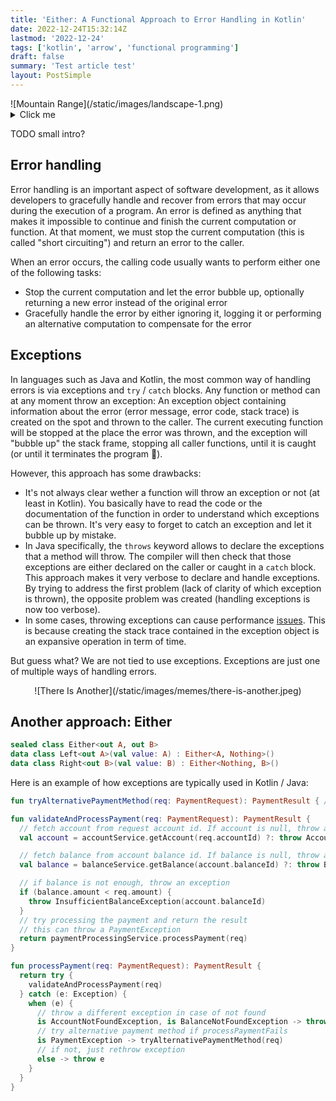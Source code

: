 ```yaml
---
title: 'Either: A Functional Approach to Error Handling in Kotlin'
date: 2022-12-24T15:32:14Z
lastmod: '2022-12-24'
tags: ['kotlin', 'arrow', 'functional programming']
draft: false
summary: 'Test article test'
layout: PostSimple
---
```


  <div className="w-full">
    ![Mountain Range](/static/images/landscape-1.png)
  </div>

<details>
  <summary>Click me</summary>

## Plan

- traditional error handling: exceptions and catching
    - example of a piece of code that does 3 chained calls
- drawbacks of such approach
    - no compile time verification of error handling
    - hard to follow for programmer and for runtime (context switch)
- introducing arrow's [Either](https://arrow-kt.io/docs/apidocs/arrow-core/arrow.core/-either/)
- core principles / concepts
  - similarity with c functions that can return an error code
  - monad: a data structure that allow to combine function while adding some effect (in this case, the effect is error handling / short circuiting)
  - right biased disjunction
  - right vs left
  - flatMap method
  - map / mapLeft
  - recovering from errors
  - finally
- usage
  - typealias + base error type
  - recovering from errors
  - combining either results
  - integrating with the rest of the world: Exception -> Either and Either -> Exception

</details>

TODO small intro?

## Error handling
Error handling is an important aspect of software development,
as it allows developers to gracefully handle and recover from errors that may occur during the execution of a program.
An error is defined as anything that makes it impossible to continue and finish the current computation or function.
At that moment, we must stop the current computation (this is called "short circuiting") and return an error to the caller.

When an error occurs, the calling code usually wants to perform either one of the following tasks:
- Stop the current computation and let the error bubble up, optionally returning a new error instead of the original error
- Gracefully handle the error by either ignoring it, logging it or performing an alternative computation to compensate for the error

## Exceptions

In languages such as Java and Kotlin, the most common way of handling errors is via exceptions and `try` / `catch` blocks.
Any function or method can at any moment throw an exception: 
An exception object containing information about the error (error message, error code, stack trace) is created on the spot and thrown to the caller.
The current executing function will be stopped at the place the error was thrown,
and the exception will "bubble up" the stack frame, stopping all caller functions, until it is caught (or until it terminates the program 🥲).

However, this approach has some drawbacks:
- It's not always clear wether a function will throw an exception or not (at least in Kotlin).
You basically have to read the code or the documentation of the function in order to understand which exceptions can be thrown.
It's very easy to forget to catch an exception and let it bubble up by mistake.
- In Java specifically, the `throws` keyword allows to declare the exceptions that a method will throw.
The compiler will then check that those exceptions are either declared on the caller or caught in a `catch` block.
This approach makes it very verbose to declare and handle exceptions.
By trying to address the first problem (lack of clarity of which exception is thrown), the opposite problem was created (handling exceptions is now too verbose).
- In some cases, throwing exceptions can cause performance [issues](https://www.baeldung.com/java-exceptions-performance).
This is because creating the stack trace contained in the exception object is an expansive operation in term of time. 

But guess what? We are not tied to use exceptions. Exceptions are just one of multiple ways of handling errors.

<p align="center">
  ![There Is Another](/static/images/memes/there-is-another.jpeg)
</p>


## Another approach: Either






```kotlin
sealed class Either<out A, out B>
data class Left<out A>(val value: A) : Either<A, Nothing>()
data class Right<out B>(val value: B) : Either<Nothing, B>()
```



Here is an example of how exceptions are typically used in Kotlin / Java:

```kotlin
fun tryAlternativePaymentMethod(req: PaymentRequest): PaymentResult { /*...*/ }

fun validateAndProcessPayment(req: PaymentRequest): PaymentResult {
  // fetch account from request account id. If account is null, throw an exception
  val account = accountService.getAccount(req.accountId) ?: throw AccountNotFoundException(req.accountId)

  // fetch balance from account balance id. If balance is null, throw an exception
  val balance = balanceService.getBalance(account.balanceId) ?: throw BalanceNotFoundException(req.accountId)

  // if balance is not enough, throw an exception
  if (balance.amount < req.amount) {
    throw InsufficientBalanceException(account.balanceId)
  }
  // try processing the payment and return the result
  // this can throw a PaymentException
  return paymentProcessingService.processPayment(req)
}

fun processPayment(req: PaymentRequest): PaymentResult {
  return try {
    validateAndProcessPayment(req)
  } catch (e: Exception) {
    when (e) {
      // throw a different exception in case of not found
      is AccountNotFoundException, is BalanceNotFoundException -> throw CannotProcessPaymentException(e)
      // try alternative payment method if processPaymentFails
      is PaymentException -> tryAlternativePaymentMethod(req)
      // if not, just rethrow exception
      else -> throw e
    }
  }
}
```
